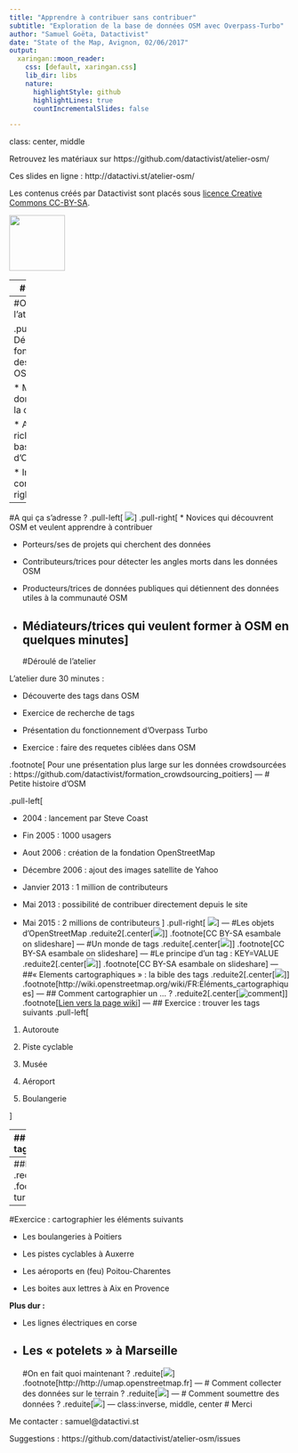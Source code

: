 ```yaml
---
title: "Apprendre à contribuer sans contribuer"
subtitle: "Exploration de la base de données OSM avec Overpass-Turbo"
author: "Samuel Goëta, Datactivist"
date: "State of the Map, Avignon, 02/06/2017"
output:
  xaringan::moon_reader:
    css: [default, xaringan.css]
    lib_dir: libs
    nature:
      highlightStyle: github
      highlightLines: true
      countIncrementalSlides: false

---
```

class: center, middle

Retrouvez les matériaux sur https://github.com/datactivist/atelier-osm/

Ces slides en ligne : http://datactivi.st/atelier-osm/

Les contenus créés par Datactivist sont placés sous [licence Creative Commons CC-BY-SA](https://creativecommons.org/licenses/by-sa/3.0/deed.fr). 

<img src="./img/Logo_DATACTIVIST_TW.png" height="100px" />

---
#Qui suis-je ?

* J'ai fait ma [thèse en sociologie sur l'ouverture des données publiques](https://pastel.archives-ouvertes.fr/tel-01458098) pour comprendre comment concrètement les données étaient ouvertes. 

* Je suis le co-fondateur de [datactivi.st](datactivi.st), une société coopérative qui accompagne des organisations dans l'ouverture de leurs données et dans la réutilisation de données ouvertes. 

* Je suis membre fondateur d'[Open Knowledge France](okfn.fr) et de l'[Ecole des données](ecoledesdonnees.org). 

---
#Objectifs de l'atelier

.pull-left[
* Découvrir le fonctionnement des tags dans OSM 

* Montrer les données derrière la carte

* Apprécier la richesse de la base de données d'OpenStreetMap

* Inciter à contribuer]
.pull-right[![](img/Openstreetmap_logo.png)]

---
#A qui ça s'adresse ?
.pull-left[
![](./img/qui.jpg)
]
.pull-right[
* Novices qui découvrent OSM et veulent apprendre à contribuer

* Porteurs/ses de projets qui cherchent des données

* Contributeurs/trices pour détecter les angles morts dans les données OSM 

* Producteurs/trices de données publiques qui détiennent des données utiles à la communauté OSM

* Médiateurs/trices qui veulent former à OSM en quelques minutes]
---
#Déroulé de l'atelier

L'atelier dure 30 minutes : 

* Découverte des tags dans OSM 

* Exercice de recherche de tags 

* Présentation du fonctionnement d'Overpass Turbo 

* Exercice : faire des requetes ciblées dans OSM 

.footnote[
Pour une présentation plus large sur les données crowdsourcées : https://github.com/datactivist/formation_crowdsourcing_poitiers]
---
# Petite histoire d'OSM 

.pull-left[

* 2004 : lancement par Steve Coast

* Fin 2005 : 1000 usagers

* Aout 2006 : création de la fondation OpenStreetMap

* Décembre 2006 : ajout des images satellite de Yahoo

* Janvier 2013 : 1 million de contributeurs

* Mai 2013 : possibilité de contribuer directement depuis le site

* Mai 2015 : 2 millions de contributeurs
]
.pull-right[
![](./img/users.png)]
---
#Les objets d'OpenStreetMap
.reduite2[.center[![](img/nodes.png)]]
.footnote[CC BY-SA esambale on slideshare]
---
#Un monde de tags
.reduite[.center[![](img/tags.png)]]
.footnote[CC BY-SA esambale on slideshare]
---
#Le principe d'un tag : KEY=VALUE
.reduite2[.center[![](img/keyvalue.png)]]
.footnote[CC BY-SA esambale on slideshare]
---
##« Elements cartographiques » : la bible des tags
.reduite2[.center[[![](img/mapfeature.png)](http://wiki.openstreetmap.org/wiki/FR:Éléments_cartographiques)]]
.footnote[http://wiki.openstreetmap.org/wiki/FR:Éléments_cartographiques]
---
## Comment cartographier un ... ? 
.reduite2[.center[![comment](img/comment.png)]]
.footnote[[Lien vers la page wiki](http://wiki.openstreetmap.org/wiki/FR:Comment_cartographier_un..)]
---
## Exercice : trouver les tags suivants
.pull-left[

1. Autoroute 

2. Piste cyclable

3. Musée

4. Aéroport

5. Boulangerie

]

---
## Solution : trouver les tags suivants
.pull-left[

1. Autoroute 

2. Piste cyclable

3. Musée

4. Aéroport

5. Boulangerie
]
.pull-right[
1. Highway=motorway 

2. highway=cycleway ou cycleway=*

3. Tourism=museum

4. Aeroway=aerodrome

5. Shop=bakery]
---
##Découverte d’Overpass
.reduite[![](img/overpass.png)]
.footnote[http://overpass-turbo.eu]
---
#Exercice : cartographier les éléments suivants


* Les boulangeries à Poitiers

* Les pistes cyclables à Auxerre

* Les aéroports en (feu) Poitou-Charentes

* Les boites aux lettres à Aix en Provence 

**Plus dur :**

* Les lignes électriques en corse

* Les « potelets » à Marseille
---
#On en fait quoi maintenant ? 
.reduite[![](img/umap.png)]
.footnote[http://http://umap.openstreetmap.fr]
---
# Comment collecter des données sur le terrain ?
.reduite[![](img/entree.png)]
---
# Comment soumettre des données ?
.reduite[![](img/soum.png)]
---
class:inverse, middle, center
# Merci

Me contacter : samuel@datactivi.st

Suggestions : https://github.com/datactivist/atelier-osm/issues
